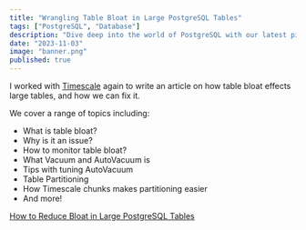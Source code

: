 ```yaml
---
title: "Wrangling Table Bloat in Large PostgreSQL Tables"
tags: ["PostgreSQL", "Database"]
description: "Dive deep into the world of PostgreSQL with our latest piece on wrestling table bloat. Unpacked by Timescale pros, get the lowdown on spotting, taming, and optimizing bloat for smoother database runs. Plus, snag insider tricks on AutoVacuum tuning and effortless partitioning with Timescale's smart tech."
date: "2023-11-03"
image: "banner.png"
published: true
---
```


I worked with [Timescale](https://www.timescale.com/) again to write an article on how table bloat effects large tables, and how we can fix it.

We cover a range of topics including:

<ul class="mt-[-16px] mb-8">
  <li>What is table bloat?</li>
  <li>Why is it an issue?</li>
  <li>How to monitor table bloat?</li>
  <li>What Vacuum and AutoVacuum is</li>
  <li>Tips with tuning AutoVacuum</li>
  <li>Table Partitioning</li>
  <li>How Timescale chunks makes partitioning easier</li>
  <li>And more!</li>
</ul>

<a
  data-goatcounter-click="timescale-how-to-reduce-bloat-in-large-postgresql-tables__click"
  class="mt-4 opacity-90 hover:opacity-100 text-center font-bold px-6 py-4 rounded-md dark:bg-[#b3e3ff] dark:hover:bg-[#84acc5] bg-[#5755c9] hover:bg-[#1e1c63] text-white hover:text-white dark:text-black transform-gpu hover:scale-105 transition-all"
  href="https://www.timescale.com/learn/how-to-reduce-bloat-in-large-postgresql-tables/">How to Reduce Bloat in Large PostgreSQL Tables</a>
